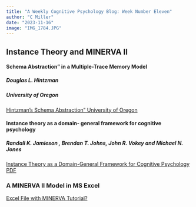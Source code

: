 ```yaml
---
title: "A Weekly Cognitive Psychology Blog: Week Number Eleven"
author: "C Miller"
date: "2023-11-16"
image: "IMG_1784.JPG"
---
```


## Instance Theory and MINERVA II

#### Schema Abstraction" in a Multiple-Trace Memory Model

##### Douglas L. Hintzman

##### University of Oregon

[Hintzman's Schema Abstraction" University of Oregon](Hintzman_Schema.pdf)

#### Instance theory as a domain- general framework for cognitive psychology

##### Randall K. Jamieson , Brendan T. Johns, John R. Vokey and Michael N. Jones

[Instance Theory as a Domain-General Framework for Cognitive Psychology PDF](instance_theory_domain_general.pdf)

### A MINERVA II Model in MS Excel


[Excel File with MINERVA Tutorial?](minerva_cmiller.xlsx)

